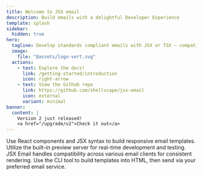 ```yaml
---
title: Welcome to JSX email
description: Build emails with a delightful Developer Experience
template: splash
sidebar:
  hidden: true
hero:
  tagline: Develop standards compliant emails with JSX or TSX — compatible with the most popular email clients
  image:
    file: "@assets/logo-vert.svg"
  actions:
    - text: Explore the docs!
      link: /getting-started/introduction
      icon: right-arrow
    - text: View the Github repo
      link: https://github.com/shellscape/jsx-email
      icon: external
      variant: minimal
banner:
  content: |
    Version 2 just released!
    <a href="/upgrade/v2">Check it out</a>
---
```



<CardGrid stagger>
  <Card title="Create Email Templates" icon="pencil">
    Use React components and JSX syntax to build responsive email templates.
  </Card>
  <Card title="Preview and Test" icon="laptop">
    Utilize the built-in preview server for real-time development and testing.
  </Card>
  <Card title="Ensure Compatibility" icon="approve-check-circle">
    JSX Email handles compatibility across various email clients for consistent rendering.
  </Card>
  <Card title="Build and Send" icon="email">
    Use the CLI tool to build templates into HTML, then send via your preferred email service.
  </Card>
</CardGrid>
